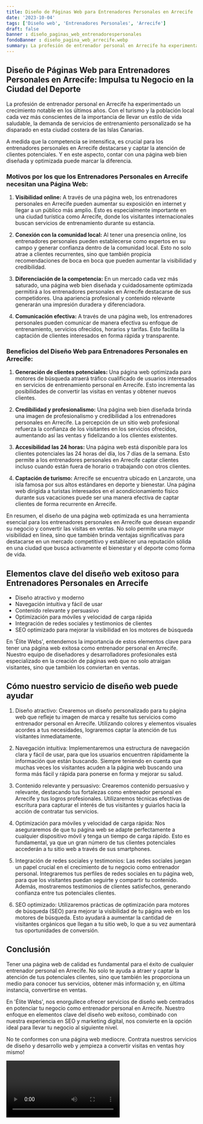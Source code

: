 ```yaml
---
title: Diseño de Páginas Web para Entrenadores Personales en Arrecife
date: '2023-10-04'
tags: ['Diseño web', 'Entrenadores Personales', 'Arrecife']
draft: false
banner : diseño_paginas_web_entrenadorespersonales
fondoBanner : diseño_pagina_web_arrecife.webp
summary: La profesión de entrenador personal en Arrecife ha experimentado un crecimiento notable en los últimos años. Con el turismo y la población local cada vez más conscientes de la importancia de llevar un estilo de vida saludable, la demanda de servicios de entrenamiento personalizado se ha disparado en esta ciudad costera de las Islas Canarias.
---
```


## **Diseño de Páginas Web para Entrenadores Personales en Arrecife: Impulsa tu Negocio en la Ciudad del Deporte**

La profesión de entrenador personal en Arrecife ha experimentado un crecimiento notable en los últimos años. Con el turismo y la población local cada vez más conscientes de la importancia de llevar un estilo de vida saludable, la demanda de servicios de entrenamiento personalizado se ha disparado en esta ciudad costera de las Islas Canarias.

A medida que la competencia se intensifica, es crucial para los entrenadores personales en Arrecife destacarse y captar la atención de clientes potenciales. Y en este aspecto, contar con una página web bien diseñada y optimizada puede marcar la diferencia.

### **Motivos por los que los Entrenadores Personales en Arrecife necesitan una Página Web:**

1. **Visibilidad online:** A través de una página web, los entrenadores personales en Arrecife pueden aumentar su exposición en internet y llegar a un público más amplio. Esto es especialmente importante en una ciudad turística como Arrecife, donde los visitantes internacionales buscan servicios de entrenamiento durante su estancia.

2. **Conexión con la comunidad local:** Al tener una presencia online, los entrenadores personales pueden establecerse como expertos en su campo y generar confianza dentro de la comunidad local. Esto no solo atrae a clientes recurrentes, sino que también propicia recomendaciones de boca en boca que pueden aumentar la visibilidad y credibilidad.

3. **Diferenciación de la competencia:** En un mercado cada vez más saturado, una página web bien diseñada y cuidadosamente optimizada permitirá a los entrenadores personales en Arrecife destacarse de sus competidores. Una apariencia profesional y contenido relevante generarán una impresión duradera y diferenciadora.

4. **Comunicación efectiva:** A través de una página web, los entrenadores personales pueden comunicar de manera efectiva su enfoque de entrenamiento, servicios ofrecidos, horarios y tarifas. Esto facilita la captación de clientes interesados en forma rápida y transparente.

### **Beneficios del Diseño Web para Entrenadores Personales en Arrecife:**

1. **Generación de clientes potenciales:** Una página web optimizada para motores de búsqueda atraerá tráfico cualificado de usuarios interesados en servicios de entrenamiento personal en Arrecife. Esto incrementa las posibilidades de convertir las visitas en ventas y obtener nuevos clientes.

2. **Credibilidad y profesionalismo:** Una página web bien diseñada brinda una imagen de profesionalismo y credibilidad a los entrenadores personales en Arrecife. La percepción de un sitio web profesional refuerza la confianza de los visitantes en los servicios ofrecidos, aumentando así las ventas y fidelizando a los clientes existentes.

3. **Accesibilidad las 24 horas:** Una página web está disponible para los clientes potenciales las 24 horas del día, los 7 días de la semana. Esto permite a los entrenadores personales en Arrecife captar clientes incluso cuando están fuera de horario o trabajando con otros clientes.

4. **Captación de turismo:** Arrecife se encuentra ubicado en Lanzarote, una isla famosa por sus altos estándares en deporte y bienestar. Una página web dirigida a turistas interesados en el acondicionamiento físico durante sus vacaciones puede ser una manera efectiva de captar clientes de forma recurrente en Arrecife.

En resumen, el diseño de una página web optimizada es una herramienta esencial para los entrenadores personales en Arrecife que desean expandir su negocio y convertir las visitas en ventas. No solo permite una mayor visibilidad en línea, sino que también brinda ventajas significativas para destacarse en un mercado competitivo y establecer una reputación sólida en una ciudad que busca activamente el bienestar y el deporte como forma de vida.

<GifSeo />

<Cta />

## Elementos clave del diseño web exitoso para Entrenadores Personales en Arrecife

- Diseño atractivo y moderno
- Navegación intuitiva y fácil de usar
- Contenido relevante y persuasivo
- Optimización para móviles y velocidad de carga rápida
- Integración de redes sociales y testimonios de clientes
- SEO optimizado para mejorar la visibilidad en los motores de búsqueda

En 'Élite Webs', entendemos la importancia de estos elementos clave para tener una página web exitosa como entrenador personal en Arrecife. Nuestro equipo de diseñadores y desarrolladores profesionales está especializado en la creación de páginas web que no solo atraigan visitantes, sino que también los conviertan en ventas.

## Cómo nuestro servicio de diseño web puede ayudar

1. Diseño atractivo: Crearemos un diseño personalizado para tu página web que refleje tu imagen de marca y resalte tus servicios como entrenador personal en Arrecife. Utilizando colores y elementos visuales acordes a tus necesidades, lograremos captar la atención de tus visitantes inmediatamente.

2. Navegación intuitiva: Implementaremos una estructura de navegación clara y fácil de usar, para que los usuarios encuentren rápidamente la información que están buscando. Siempre teniendo en cuenta que muchas veces los visitantes acuden a la página web buscando una forma más fácil y rápida para ponerse en forma y mejorar su salud.

3. Contenido relevante y persuasivo: Crearemos contenido persuasivo y relevante, destacando tus fortalezas como entrenador personal en Arrecife y tus logros profesionales. Utilizaremos técnicas efectivas de escritura para capturar el interés de tus visitantes y guiarlos hacia la acción de contratar tus servicios.

4. Optimización para móviles y velocidad de carga rápida: Nos aseguraremos de que tu página web se adapte perfectamente a cualquier dispositivo móvil y tenga un tiempo de carga rápido. Esto es fundamental, ya que un gran número de tus clientes potenciales accederán a tu sitio web a través de sus smartphones.

5. Integración de redes sociales y testimonios: Las redes sociales juegan un papel crucial en el crecimiento de tu negocio como entrenador personal. Integraremos tus perfiles de redes sociales en tu página web, para que los visitantes puedan seguirte y compartir tu contenido. Además, mostraremos testimonios de clientes satisfechos, generando confianza entre tus potenciales clientes.

6. SEO optimizado: Utilizaremos prácticas de optimización para motores de búsqueda (SEO) para mejorar la visibilidad de tu página web en los motores de búsqueda. Esto ayudará a aumentar la cantidad de visitantes orgánicos que llegan a tu sitio web, lo que a su vez aumentará tus oportunidades de conversión.

## Conclusión

Tener una página web de calidad es fundamental para el éxito de cualquier entrenador personal en Arrecife. No solo te ayuda a atraer y captar la atención de tus potenciales clientes, sino que también les proporciona un medio para conocer tus servicios, obtener más información y, en última instancia, convertirse en ventas.

En 'Élite Webs', nos enorgullece ofrecer servicios de diseño web centrados en potenciar tu negocio como entrenador personal en Arrecife. Nuestro enfoque en elementos clave del diseño web exitoso, combinado con nuestra experiencia en SEO y marketing digital, nos convierte en la opción ideal para llevar tu negocio al siguiente nivel.

No te conformes con una página web mediocre. Contrata nuestros servicios de diseño y desarrollo web y ¡empieza a convertir visitas en ventas hoy mismo!

<Video />

<CtaBot job='Entrenadores Personales' city='Arrecife'/>

<Gmaps query='Arrecife+españa+maps' />